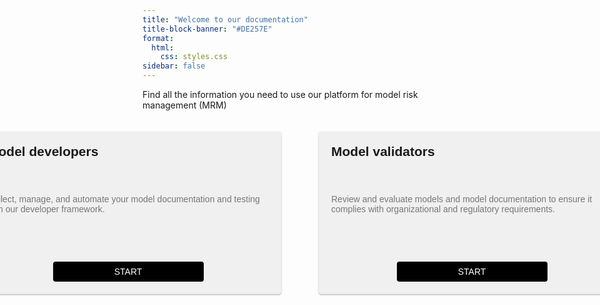 ```yaml
---
title: "Welcome to our documentation"
title-block-banner: "#DE257E"
format:
  html:
    css: styles.css
sidebar: false
---
```


Find all the information you need to use our platform for model risk management (MRM)

```{=html}
<!DOCTYPE html>
<html lang="en">
<head>
    <meta charset="UTF-8">
    <meta name="viewport" content="width=device-width, initial-scale=1.0">
    <title>Column Cards</title>
    <style>
        .card-wrapper {
            display: flex;
            justify-content: center;
            padding-top: 20px;
            font-family: Arial, sans-serif;
        }

        .card-container {
            display: flex;
            gap: 60px; /* Add 200% more space between the cards */
        }

        .card {
            background-color: #f0f0f0; /* Light grey background */
            padding: 20px;
            border-radius: 4px;
            box-shadow: 0 1px 3px rgba(0, 0, 0, 0.12), 0 1px 2px rgba(0, 0, 0, 0.24);
            width: 450px; /* Increase the width by 50% */
            min-height: 220px; /* Increased height by 20% */
            display: flex;
            flex-direction: column;
            justify-content: space-between;
            transition: all 0.3s cubic-bezier(.25, .8, .25, 1);
        }

        .card:hover {
            box-shadow: 0 14px 28px rgba(0, 0, 0, 0.25), 0 10px 10px rgba(0, 0, 0, 0.22);
        }

        .card h2 {
            margin: 0 0 10px;
        }

        .card p {
            margin: 0;
            color: #777;
        }

        .start-button {
            display: inline-block;
            background-color: black;
            color: white;
            text-transform: uppercase;
            padding: 8px;
            border-radius: 4px;
            font-size: 14px;
            text-decoration: none;
            width: 50%; /* Reduce the width to 50% */
            text-align: center;
            margin: 30px auto 0; /* Add more whitespace above the buttons */
        }

        .start-button:hover {
            background-color: #444;
            text-decoration: none;
        }
    </style>
</head>
<body>
    <div class="card-wrapper">
        <div class="card-container">
            <div class="card">
                <h2>Model developers</h2>
                <p>Collect, manage, and automate your model documentation and testing with our developer framework.</p>
                <a href="guide/getstarteddeveloper.html" class="start-button">Start</a>
            </div>
            <div class="card">
                <h2>Model validators</h2>
                <p>Review and evaluate models and model documentation to ensure it complies with organizational and regulatory requirements.</p>
                <a href="guide/getstartedvalidator.html" class="start-button">Start</a>
            </div>
        </div>
    </div>
</body>
</html>

```